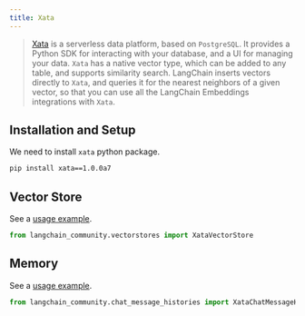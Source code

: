```yaml
---
title: Xata
---
```


> [Xata](https://xata.io) is a serverless data platform, based on `PostgreSQL`.
> It provides a Python SDK for interacting with your database, and a UI
> for managing your data.
> `Xata` has a native vector type, which can be added to any table, and
> supports similarity search. LangChain inserts vectors directly to `Xata`,
> and queries it for the nearest neighbors of a given vector, so that you can
> use all the LangChain Embeddings integrations with `Xata`.


## Installation and Setup


We need to install `xata` python package.

```bash
pip install xata==1.0.0a7
```

## Vector Store

See a [usage example](/oss/python/integrations/vectorstores/xata).

```python
from langchain_community.vectorstores import XataVectorStore
```

## Memory

See a [usage example](/oss/python/integrations/memory/xata_chat_message_history).

```python
from langchain_community.chat_message_histories import XataChatMessageHistory
```
